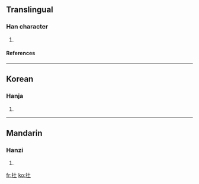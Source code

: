 ==Translingual==
===Han character===
{{Han char|rn=64|rad=手|as=03|sn=6|four=|canj=手土 (QG)}}
# {{defn|Han|sort=手03}}
====References====
{{Han ref|kx=0417.170|dkj=11792|dj=0764.100|hdz=31829.040|uh=6257|ud=25175}}
----
==Korean==
===Hanja===
{{ko-hanja|hangeul=재|eumhun=|rv=jae|mr=chae|y=cay}}
# {{defn|Korean}}
----
==Mandarin==
===Hanzi===
{{cmn-hanzi|pin=[[zài]] (zai4)|wg=tsai<sup>4</sup>}}
# {{defn|Mandarin}}

[[fr:扗]]
[[ko:扗]]